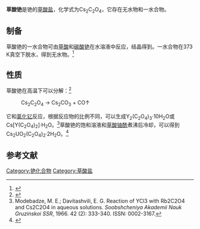 {{Chembox
| Name = 
| NameEn =
| ImageFile = Oxalation.svg
|  ImageSize = 176px 
| ImageFileL1 = Cs+.svg
|  ImageSizeL1= 55px 
| ImageFileR1= Cs+.svg
|  ImageSizeR1= 55px
|  ImageAlt = 
| IUPACName = 
| IUPACNameZh = 
| OtherNames = 
| Section1 = {{Chembox Identifiers
|   CASNo = 1068-63-9
|   CASNo_Ref = {{cascite|correct|CAS}}
|   CASNo_Comment = 无水
|   CASNo2 = 16799-57-8
|   CASNo2_Ref = {{cascite|correct|CAS}}
|   CASNo2_Comment = 一水
|   PubChem = 
|   SMILES =  [Cs+].[Cs+].[O-]C(=O)C(=O)[O-]}}
| Section2 = {{Chembox Properties
| Cs=2 | C=2 | O=4
|   Appearance = 
|   Density = 
|   MeltingPt = 
|   BoilingPt = 
|   Solubility = 可溶 }}
| Section3 = {{Chembox Hazards
|   MainHazards = 
|   FlashPt = 
|   Autoignition =  }}
}}
'''草酸铯'''是铯的[[草酸盐|草酸盐]]，化学式为Cs<sub>2</sub>C<sub>2</sub>O<sub>4</sub>，它存在无水物和一水合物。

==制备==
草酸铯的一水合物可由[[草酸|草酸]]和[[碳酸铯|碳酸铯]]在水溶液中反应，结晶得到。一水合物在373 K真空下脱水，得到无水物。<ref>{{cite journal|journal=Inorganic Chemistry|volume=42|issue=5|language=en|issn=0020-1669|date=2003-03|pages=1499–1507|doi=10.1021/ic0205536|url=https://pubs.acs.org/doi/10.1021/ic0205536|title=Crystal and Molecular Structures of Alkali Oxalates: First Proof of a Staggered Oxalate Anion in the Solid State|accessdate=2020-10-07|author=Robert E. Dinnebier, Sascha Vensky, Martin Panthöfer, Martin Jansen}}</ref>

==性质==
草酸铯在高温下可以分解：<ref>{{cite journal|journal=Thermochimica Acta|volume=127|language=en|date=1988-05|pages=159–170|doi=10.1016/0040-6031(88)87492-6|url=https://linkinghub.elsevier.com/retrieve/pii/0040603188874926|title=Thermal analyses of rubidium and cesium oxalate monohydrates|accessdate=2020-10-07|author=Ryōkou Ito, Yoshio Masuda, Yoshio Ito}}</ref>
: Cs<sub>2</sub>C<sub>2</sub>O<sub>4</sub> → Cs<sub>2</sub>CO<sub>3</sub> + CO↑

它和[[氯化钇|氯化钇]]反应，根据反应物的比例不同，可以生成Y<sub>2</sub>(C<sub>2</sub>O<sub>4</sub>)<sub>3</sub>·10H<sub>2</sub>O或Cs[Y(C<sub>2</sub>O<sub>4</sub>)<sub>2</sub>]·H<sub>2</sub>O。<ref>Modebadze, M. E.; Davitashvili, E. G. Reaction of YCl3 with Rb2C2O4 and Cs2C2O4 in aqueous solutions. ''Soobshcheniya Akademii Nauk Gruzinskoi SSR'', 1966. 42 (2): 333-340. ISSN: 0002-3167.</ref>草酸铯的饱和溶液和[[草酸铀酰|草酸铀酰]]煮沸后冷却，可以得到Cs<sub>2</sub>UO<sub>2</sub>(C<sub>2</sub>O<sub>4</sub>)<sub>2</sub>·2H<sub>2</sub>O。<ref>{{cite journal|date=2000-07-01|title=X-ray, Thermal and Infrared Spectroscopic Studies on Potassium, Rubidium and Caesium Uranyl Oxalate Hydrates|pages=107–117|volume=61|issue=1|issn=1572-8943|url=https://doi.org/10.1023/A:1010112708170|doi=10.1023/A:1010112708170|journal=Journal of Thermal Analysis and Calorimetry|language=en|accessdate=2020-10-07|author=N. D. Dahale, K. L. Chawla, V. Venugopal}}</ref>

==参考文献==
{{reflist}}

{{铯化合物}}
{{草酸盐}}

[[Category:铯化合物|Category:铯化合物]]
[[Category:草酸盐|Category:草酸盐]]